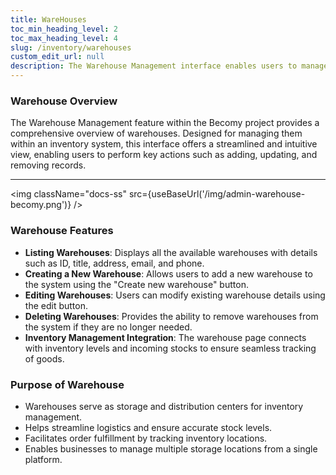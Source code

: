 ```yaml
---
title: WareHouses
toc_min_heading_level: 2
toc_max_heading_level: 4
slug: /inventory/warehouses
custom_edit_url: null
description: The Warehouse Management interface enables users to manage warehouses by viewing, adding, editing, and deleting records.
---
```



### Warehouse Overview
The Warehouse Management feature within the Becomy project provides a comprehensive overview of warehouses. Designed for managing them within an inventory system, this interface offers a streamlined and intuitive view, enabling users to perform key actions such as adding, updating, and removing records.

---

<img className="docs-ss" src={useBaseUrl('/img/admin-warehouse-becomy.png')} />

### Warehouse Features

- **Listing Warehouses**: Displays all the available warehouses with details such as ID, title, address, email, and phone.
- **Creating a New Warehouse**: Allows users to add a new warehouse to the system using the "Create new warehouse" button.
- **Editing Warehouses**: Users can modify existing warehouse details using the edit button.
- **Deleting Warehouses**: Provides the ability to remove warehouses from the system if they are no longer needed.
- **Inventory Management Integration**: The warehouse page connects with inventory levels and incoming stocks to ensure seamless tracking of goods.

### Purpose of Warehouse

- Warehouses serve as storage and distribution centers for inventory management.
- Helps streamline logistics and ensure accurate stock levels.
- Facilitates order fulfillment by tracking inventory locations.
- Enables businesses to manage multiple storage locations from a single platform.